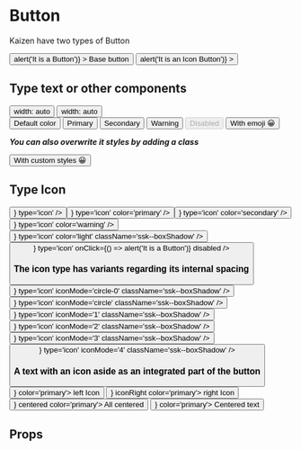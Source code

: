 

<Meta
  title='Components|Atoms/Button'
  component={Button}
/>

# Button

Kaizen have two types of Button

<Preview>
  <div className='preview-flex1'>
    <Button
      color='primary'
      onClick={() => alert('It is a Button')}
    >
      Base button
    </Button>
    <Button
      type='icon'
      onClick={() => alert('It is an Icon Button')}
    >
      <FaEdit size='2em' />
    </Button>
  </div>
</Preview>

## Type text or other components

<Preview>
  <div className='preview-grid1'>
    <Button color='primary'>width: auto</Button>
    <Button color='primary'>width: auto</Button>
  </div>
</Preview>

<Preview>
  <div className='preview-grid2'>
    <Button>Default color</Button>
    <Button color='primary'>Primary</Button>
    <Button color='secondary'>Secondary</Button>
    <Button color='warning'>Warning</Button>
    <Button disabled>Disabled</Button>
    <Button color='primary'>
      With emoji
      <span style={{padding: 0, margin: 0}}>😀</span>
    </Button>
  </div>
</Preview>

*__You can also overwrite it styles by adding a class__*

<Preview>
  <Button className='btn--stories'>
    With custom styles
    <span style={{padding: 0, margin: 0}}>
      😀
    </span>
  </Button>
</Preview>

## Type Icon

<Preview>
  <Button icon={<FaEdit size='3em' />} type='icon' />
  <Button icon={<TiUserAdd size='3em' />} type='icon' color='primary' />
  <Button icon={<FaEdit size='3em' />} type='icon' color='secondary' />
  <Button icon={<MdKeyboardArrowLeft size='3em' />} type='icon' color='warning' />
  <Button icon={<FaEdit size='3em' />} type='icon' color='light' className='ssk--boxShadow' />
  <Button icon={<MdKeyboardArrowLeft size='3em' />} type='icon' onClick={() => alert('It is a Button')} disabled />
</Preview>

### The icon type has variants regarding its internal spacing

<Preview>
  <Button icon={<TiUserAdd size='2em' />} type='icon' iconMode='circle-0' className='ssk--boxShadow' />
  <Button icon={<TiUserAdd size='2em' />} type='icon' iconMode='circle' className='ssk--boxShadow' />
  <Button icon={<TiUserAdd size='2em' />} type='icon' iconMode='1' className='ssk--boxShadow' />
  <Button icon={<TiUserAdd size='2em' />} type='icon' iconMode='2' className='ssk--boxShadow' />
  <Button icon={<TiUserAdd size='3em' />} type='icon' iconMode='3' className='ssk--boxShadow' />
  <Button icon={<TiUserAdd size='6em' />} type='icon' iconMode='4' className='ssk--boxShadow' />
</Preview>

### A text with an icon aside as an integrated part of the button

<Preview>
  <Button icon={<TiUserAdd size='2em' />} color='primary'>
    left Icon
  </Button>
  <Button icon={<TiUserAdd size='2em' />} iconRight color='primary'>
    right Icon
  </Button>
  <Button icon={<TiUserAdd size='2em' />} centered color='primary'>
    All centered
  </Button>
  <Button icon={<TiUserAdd size='2em' />} color='primary'>
    Centered text
  </Button>
</Preview>

## Props

<Props of={Button} />
